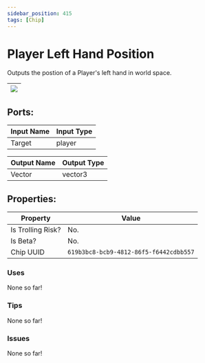 ```yaml
---
sidebar_position: 415
tags: [Chip]
---
```


# Player Left Hand Position


Outputs the postion of a Player's left hand in world space.

| ![](https://images-ext-2.discordapp.net/external/MPmIaQzlEPmgGWlgi-WxBBXt0Bjv_zWPkg1y1f_sy3s/https/www.recroomcircuits.com/image/circuit/absolute-value?width=206&height=108) |
|-----|

## Ports:

| Input Name | Input Type |
|-----------|-----------|
| Target | player |

| Output Name | Output Type |
|-----------|-----------|
| Vector | vector3 |

## Properties:

| Property  | Value |
|-------------------|-----------|
| Is Trolling Risk? | No. |
| Is Beta? | No. |
| Chip UUID | `619b3bc8-bcb9-4812-86f5-f6442cdbb557` |

### Uses

None so far!

### Tips

None so far!

### Issues

None so far!